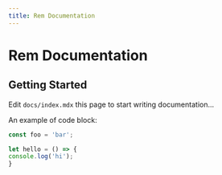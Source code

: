 ```yaml
---
title: Rem Documentation
---
```


# Rem Documentation

## Getting Started

Edit `docs/index.mdx` this page to start writing documentation...


An example of code block:

```js
const foo = 'bar';

let hello = () => {
console.log('hi');
}

```